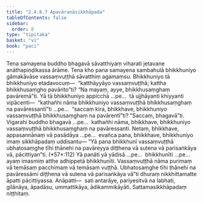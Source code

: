 ```yaml
---
title: "2.4.6.7 Apavāraṇāsikkhāpada"
tableOfContents: false
sidebar:
  order: 8
type: "tipitaka"
basket: "vi"
book: "paci"
---
```



<DynamicBreadcrumb />

<Division number="1050" book="paci" bookNo="2" page="412">

<Paragraph number="3152" book="paci">
Tena samayena buddho bhagavā sāvatthiyaṃ viharati jetavane anāthapiṇḍikassa ārāme. Tena kho pana samayena sambahulā bhikkhuniyo gāmakāvāse vassaṃvuṭṭhā sāvatthiṃ agamaṃsu. Bhikkhuniyo tā bhikkhuniyo etadavocuṃ—  “katthāyyāyo vassaṃvuṭṭhā; kattha bhikkhusaṃgho pavārito”ti? “Na mayaṃ, ayye, bhikkhusaṃghaṃ pavāremā”ti.
</Paragraph>

<Paragraph number="3153" book="paci">
Yā tā bhikkhuniyo appicchā …pe…  tā ujjhāyanti khiyyanti vipācenti—  “kathañhi nāma bhikkhuniyo vassaṃvuṭṭhā bhikkhusaṃghaṃ na pavāressantī”ti …pe…  “saccaṃ kira, bhikkhave, bhikkhuniyo vassaṃvuṭṭhā bhikkhusaṃghaṃ na pavārentī”ti? “Saccaṃ, bhagavā”ti. Vigarahi buddho bhagavā …pe…  kathañhi nāma, bhikkhave, bhikkhuniyo vassaṃvuṭṭhā bhikkhusaṃghaṃ na pavāressanti. Netaṃ, bhikkhave, appasannānaṃ vā pasādāya …pe…  evañca pana, bhikkhave, bhikkhuniyo imaṃ sikkhāpadaṃ uddisantu—
</Paragraph>

</Division>
<Division number="1051" book="paci" bookNo="2" page="413">

<Paragraph number="3154" book="paci">
<Emphasis>“Yā pana bhikkhunī vassaṃvuṭṭhā ubhatosaṃghe tīhi ṭhānehi na pavāreyya diṭṭhena vā sutena vā parisaṅkāya vā, pācittiyan”</Emphasis>ti. (*57*:<Emphasis>112</Emphasis>)
</Paragraph>

</Division>
<Division number="1052" book="paci" bookNo="2" page="413">

<Paragraph number="3155" book="paci">
<Emphasis>Yā panā</Emphasis>ti yā yādisā …pe…  <Emphasis>bhikkhunī</Emphasis>ti …pe…  ayaṃ imasmiṃ atthe adhippetā bhikkhunīti.
</Paragraph>

<Paragraph number="3156" book="paci">
<Emphasis>Vassaṃvuṭṭhā</Emphasis> nāma purimaṃ vā temāsaṃ pacchimaṃ vā temāsaṃ vuṭṭhā. Ubhatosaṃghe tīhi ṭhānehi na pavāressāmi diṭṭhena vā sutena vā parisaṅkāya vā”ti dhuraṃ nikkhittamatte āpatti pācittiyassa.
</Paragraph>

</Division>
<Division number="1053" book="paci" bookNo="2" page="413">

<Paragraph number="3157" book="paci">
Anāpatti—  sati antarāye, pariyesitvā na labhati, gilānāya, āpadāsu, ummattikāya, ādikammikāyāti.

</Paragraph>
</Division>

<Paragraph number="3158" type="center" book="paci">
Sattamasikkhāpadaṃ niṭṭhitaṃ.
</Paragraph>